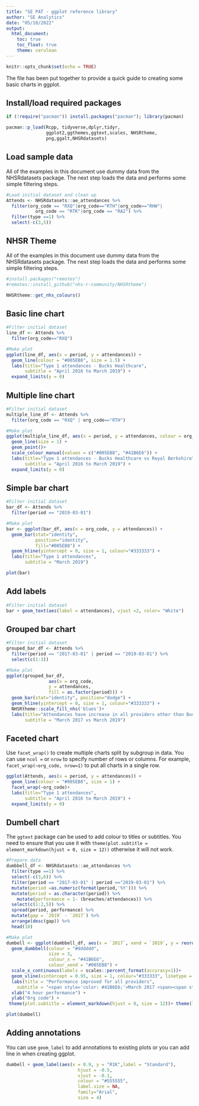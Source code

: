 ```yaml
---
title: "SE PAT - ggplot reference library"
author: "SE Analytics"
date: "05/10/2022"
output:
  html_document:
    toc: true
    toc_float: true
    theme: cerulean
---
```


```r
knitr::opts_chunk$set(echo = TRUE)
```

The file has been put together to provide a quick guide to creating some basic charts in ggplot. 

## Install/load required packages

```r
if (!require("pacman")) install.packages("pacman"); library(pacman)

pacman::p_load(Rcpp, tidyverse,dplyr,tidyr,
               ggplot2,ggthemes,ggtext,scales, NHSRtheme,
               png,ggalt,NHSRdatasets)
```

## Load sample data

All of the examples in this document use dummy data from the NHSRdatasets package. The next step loads the data and performs some simple filtering steps.

```r
#Load initial dataset and clean up
Attends <- NHSRdatasets::ae_attendances %>%
  filter(org_code == "RXQ"|org_code=="RTH"|org_code=="RHW"|
           org_code == "RTK"|org_code == "RA2") %>%
  filter(type ==1) %>%
  select(-c(3,5))
```

## NHSR Theme

All of the examples in this document use dummy data from the NHSRdatasets package. The next step loads the data and performs some simple filtering steps.

```r
#install.packages("remotes")
#remotes::install_github("nhs-r-community/NHSRtheme")

NHSRtheme::get_nhs_colours()

```

## Basic line chart

```r
#Filter initial dataset
line_df <- Attends %>%
  filter(org_code=="RXQ")

#Make plot
ggplot(line_df, aes(x = period, y = attendances)) +
  geom_line(colour = "#005EB8", size = 1.5) +
  labs(title="Type 1 attendances - Bucks Healthcare",
       subtitle = "April 2016 to March 2019") +
  expand_limits(y = 0)
```

## Multiple line chart

```r
#Filter initial dataset
multiple_line_df <- Attends %>%
  filter(org_code == "RXQ" | org_code=="RTH") 

#Make plot
ggplot(multiple_line_df, aes(x = period, y = attendances, colour = org_code)) +
  geom_line(size = 1) +
  geom_point()+
  scale_colour_manual(values = c("#005EB8", "#41B6E6")) +
  labs(title="Type 1 attendances - Bucks Healthcare vs Royal Berkshire",
       subtitle = "April 2016 to March 2019") +
  expand_limits(y = 0)

```

## Simple bar chart

```r
#Filter initial dataset
bar_df <- Attends %>%
  filter(period == "2019-03-01")

#Make plot
bar <- ggplot(bar_df, aes(x = org_code, y = attendances)) +
  geom_bar(stat="identity", 
           position="identity", 
           fill="#005EB8") +
  geom_hline(yintercept = 0, size = 1, colour="#333333") +
  labs(title="Type 1 attendances",
       subtitle = "March 2019")

plot(bar)

```

## Add labels

```r
#Filter initial dataset
bar + geom_text(aes(label = attendances), vjust =2, color= "White")

```

## Grouped bar chart

```r
#Filter initial dataset
grouped_bar_df <- Attends %>%
  filter(period == "2017-03-01" | period == "2019-03-01") %>%
  select(c(1:3))

#Make plot
ggplot(grouped_bar_df, 
                aes(x = org_code, 
                y = attendances, 
                fill = as.factor(period))) +
  geom_bar(stat="identity", position="dodge") +
  geom_hline(yintercept = 0, size = 1, colour="#333333") +
  NHSRtheme::scale_fill_nhs('blues')+
  labs(title="Attendances have increase in all providers other than Bucks Healthcare",
       subtitle = "March 2017 vs March 2019")

```

## Faceted chart

Use `facet_wrap()` to create multiple charts split by subgroup in data. You can use `ncol =` or `nrow` to specify number of rows or columns. For example, `facet_wrap(~org_code, nrow=1)` to put all charts in a single row.

```r
ggplot(Attends, aes(x = period, y = attendances)) +
  geom_line(colour = "#005EB8", size = 1) +
  facet_wrap(~org_code)+
  labs(title="Type 1 attendances",
       subtitle = "April 2016 to March 2019") +
  expand_limits(y = 0)

```

## Dumbell chart

The `ggtext` package can be used to add colour to titles or subtitles. You need to ensure that you use it with `theme(plot.subtitle = element_markdown(hjust = 0, size = 12))` otherwise it will not work.

```r
#Prepare data
dumbbell_df <- NHSRdatasets::ae_attendances %>%
  filter(type ==1) %>%
  select(-c(3,6)) %>%
  filter(period == "2017-03-01" | period =="2019-03-01") %>%
  mutate(period =as.numeric(format(period,'%Y'))) %>%
  mutate(period = as.character(period)) %>%
    mutate(performance = 1- (breaches/attendances)) %>%
  select(c(1:2,5)) %>%
  spread(period, performance) %>%
  mutate(gap = `2019` - `2017`) %>%
  arrange(desc(gap)) %>%
  head(10)

#Make plot
dumbell <- ggplot(dumbbell_df, aes(x = `2017`, xend = `2019`, y = reorder(org_code, gap), group = org_code)) + 
  geom_dumbbell(colour = "#dddddd",
                size = 3,
                colour_x = "#41B6E6",
                colour_xend = "#005EB8") +
  scale_x_continuous(labels = scales::percent_format(accuracy=1))+
  geom_vline(xintercept = 0.95, size = 1, colour="#333333", linetype = "dashed") +
  labs(title = "Performance improved for all providers",
    subtitle = "<span style='color: #41B6E6;'>March 2017 <span><span style='color: black;'> vs <span><span style='color: #005EB8;'>March 2019<span>") +
  xlab("4 hour performance") +
  ylab("Org code") +
 theme(plot.subtitle = element_markdown(hjust = 0, size = 12))+ theme(legend.position = "none")

plot(dumbell)
```

## Adding annotations

You can use `geom_label` to add annotations to existing plots or you can add line in when creating ggplot.

```r

dumbell + geom_label(aes(x = 0.9, y = "R1K",label = "Standard"), 
                           hjust = -0.5, 
                           vjust = -0.1, 
                           colour = "#555555",
                           label.size = NA, 
                           family="Arial", 
                           size = 4)

```

